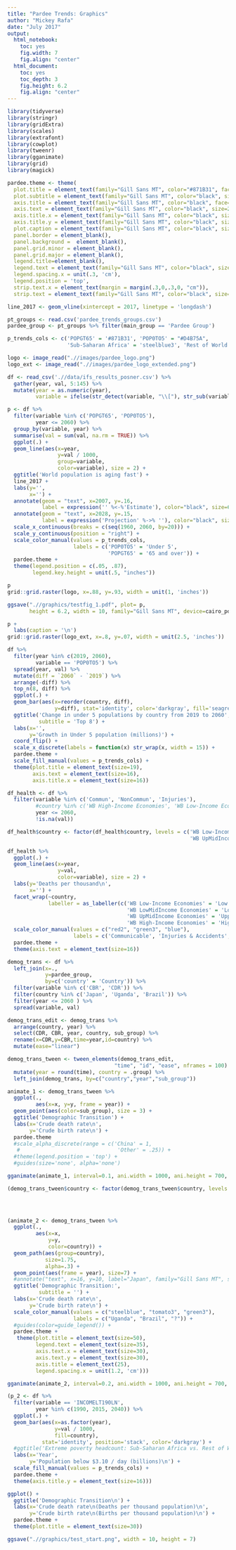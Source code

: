 ```yaml
---
title: "Pardee Trends: Graphics"
author: "Mickey Rafa"
date: "July 2017"
output:
  html_notebook:
    toc: yes
    fig.width: 7
    fig.align: "center"
  html_document:
    toc: yes
    toc_depth: 3
    fig.height: 6.2
    fig.align: "center"
---
```


```r
library(tidyverse)
library(stringr)
library(gridExtra)
library(scales)
library(extrafont)
library(cowplot)
library(tweenr)
library(gganimate)
library(grid)
library(magick)
```

```r
pardee.theme <- theme(
  plot.title = element_text(family="Gill Sans MT", color="#871B31", face="bold", size=36, hjust=0), 
  plot.subtitle = element_text(family="Gill Sans MT", color="black", size=14, hjust=0), 
  axis.title = element_text(family="Gill Sans MT", color="black", face="bold", size=12), 
  axis.text = element_text(family="Gill Sans MT", color="black", size=22),
  axis.title.x = element_text(family="Gill Sans MT", color="black", size=22),
  axis.title.y = element_text(family="Gill Sans MT", color="black", size=22),
  plot.caption = element_text(family="Gill Sans MT", color="black", size=12), 
  panel.border = element_blank(),
  panel.background =  element_blank(),
  panel.grid.minor = element_blank(),
  panel.grid.major = element_blank(),
  legend.title=element_blank(), 
  legend.text = element_text(family="Gill Sans MT", color="black", size=20, hjust = 0),
  legend.spacing.x = unit(.3, 'cm'), 
  legend.position = 'top',
  strip.text.x = element_text(margin = margin(.3,0,.3,0, "cm")), 
  strip.text = element_text(family="Gill Sans MT", color="black", size=16, face="bold"))

line_2017 <- geom_vline(xintercept = 2017, linetype = 'longdash')

pt_groups <- read.csv('pardee_trends_groups.csv')
pardee_group <- pt_groups %>% filter(main_group == 'Pardee Group')

p_trends_cols <- c('POPGT65' = '#871B31', 'POP0TO5' = "#D4B75A",
                   'Sub-Saharan Africa' = 'steelblue3', 'Rest of World' = 'darkgray')
```

```r
logo <- image_read(".//images/pardee_logo.png")
logo_ext <- image_read(".//images/pardee_logo_extended.png")
```


```r
df <- read_csv('.//data/ifs_results_posner.csv') %>% 
  gather(year, val, 5:145) %>% 
  mutate(year = as.numeric(year), 
         variable = ifelse(str_detect(variable, "\\["), str_sub(variable, end=-4), variable))
```

```r
p <- df %>% 
  filter(variable %in% c('POPGT65', 'POP0TO5'),
         year <= 2060) %>% 
  group_by(variable, year) %>% 
  summarise(val = sum(val, na.rm = TRUE)) %>% 
  ggplot(.) + 
  geom_line(aes(x=year,
                y=val / 1000,
                group=variable,
                color=variable), size = 2) + 
  ggtitle('World population is aging fast') + 
  line_2017 + 
  labs(y='',
       x='') + 
  annotate(geom = "text", x=2007, y=.16,
           label = expression('' %<-%'Estimate'), color="black", size=6, family="Gill Sans MT") + 
  annotate(geom = "text", x=2028, y=.15,
           label = expression('Projection' %->% ''), color="black", size=6, family="Gill Sans MT") + 
  scale_x_continuous(breaks = c(seq(1960, 2060, by=20))) + 
  scale_y_continuous(position = "right") + 
  scale_color_manual(values = p_trends_cols,
                     labels = c('POP0TO5' = 'Under 5',
                                'POPGT65' = '65 and over')) + 
  pardee.theme + 
  theme(legend.position = c(.05, .87),
        legend.key.height = unit(.5, "inches"))
```

```r
p
grid::grid.raster(logo, x=.88, y=.93, width = unit(1, 'inches'))
```


```r
ggsave(".//graphics/testfig_1.pdf", plot= p,
       height = 6.2, width = 10, family="Gill Sans MT", device=cairo_pdf, dpi = 300)
```

```r
p + 
  labs(caption = '\n')
grid::grid.raster(logo_ext, x=.8, y=.07, width = unit(2.5, 'inches'))
```



```r
df %>% 
  filter(year %in% c(2019, 2060),
         variable == 'POP0TO5') %>% 
  spread(year, val) %>% 
  mutate(diff = `2060` - `2019`) %>% 
  arrange(-diff) %>% 
  top_n(8, diff) %>% 
  ggplot(.) + 
  geom_bar(aes(x=reorder(country, diff),
               y=diff), stat='identity', color='darkgray', fill='seagreen') +
  ggtitle('Change in under 5 populations by country from 2019 to 2060', 
          subtitle = 'Top 8') + 
  labs(x='',
       y='Growth in Under 5 population (millions)') + 
  coord_flip() + 
  scale_x_discrete(labels = function(x) str_wrap(x, width = 15)) + 
  pardee.theme + 
  scale_fill_manual(values = p_trends_cols) + 
  theme(plot.title = element_text(size=19),
        axis.text = element_text(size=16),
        axis.title.x = element_text(size=16))
```

```r
df_health <- df %>% 
  filter(variable %in% c('Commun', 'NonCommun', 'Injuries'),
         #country %in% c('WB High-Income Economies', 'WB Low-Income Economies'), 
         year <= 2060, 
         !is.na(val))

df_health$country <- factor(df_health$country, levels = c('WB Low-Income Economies', 'WB LowMidIncome Economies',
                                                          'WB UpMidIncome Economies', 'WB High-Income Economies'))

df_health %>% 
  ggplot(.) + 
  geom_line(aes(x=year,
                y=val,
                color=variable), size = 2) + 
  labs(y='Deaths per thousand\n',
       x='') + 
  facet_wrap(~country,
             labeller = as_labeller(c('WB Low-Income Economies' = 'Low Income',
                                      'WB LowMidIncome Economies' = 'Low-Middle Income',
                                      'WB UpMidIncome Economies' = 'Upper-Middle Income',
                                      'WB High-Income Economies' = 'High Income'))) + 
  scale_color_manual(values = c("red2", "green3", "blue"),
                     labels = c('Communicable', 'Injuries & Accidents', 'Non-communicable')) + 
  pardee.theme + 
  theme(axis.text = element_text(size=16))
```

```r
demog_trans <- df %>% 
  left_join(x=.,
            y=pardee_group,
            by=c('country' = 'Country')) %>% 
  filter(variable %in% c('CBR', 'CDR')) %>% 
  filter(country %in% c('Japan', 'Uganda', 'Brazil')) %>% 
  filter(year <= 2060 ) %>% 
  spread(variable, val)
```


```r
demog_trans_edit <- demog_trans %>%
  arrange(country, year) %>%
  select(CDR, CBR, year, country, sub_group) %>%
  rename(x=CDR,y=CBR,time=year,id=country) %>%
  mutate(ease="linear")

demog_trans_tween <- tween_elements(demog_trans_edit,
                                  "time", "id", "ease", nframes = 100) %>%
  mutate(year = round(time), country = .group) %>%
  left_join(demog_trans, by=c("country","year","sub_group"))

animate_1 <- demog_trans_tween %>% 
  ggplot(.,
         aes(x=x, y=y, frame = year)) +
  geom_point(aes(color=sub_group), size = 3) +
  ggtitle('Demographic Transition') + 
  labs(x='Crude death rate\n',
       y='Crude birth rate\n') + 
  pardee.theme
  #scale_alpha_discrete(range = c('China' = 1,
   #                               'Other' = .25)) + 
  #theme(legend.position = 'top') + 
  #guides(size='none', alpha='none')

gganimate(animate_1, interval=0.1, ani.width = 1000, ani.height = 700, ".//graphics/test.gif")
```

```r
(demog_trans_tween$country <- factor(demog_trans_tween$country, levels = c('Uganda',
                                                                          'Brazil',
                                                                          'Japan')))


(animate_2 <- demog_trans_tween %>% 
  ggplot(.,
         aes(x=x,
             y=y,
             color=country)) +  
  geom_path(aes(group=country),
            size=1.75,
            alpha=.3) +
  geom_point(aes(frame = year), size=7) + 
  #annotate("text", x=16, y=10, label="Japan", family="Gill Sans MT", size=15) + 
  ggtitle('Demographic Transition:',
          subtitle = '') + 
  labs(x='Crude death rate\n',
       y='Crude birth rate\n') + 
  scale_color_manual(values = c("steelblue", "tomato3", "green3"), 
                     labels = c("Uganda", "Brazil", "?")) + 
  #guides(color=guide_legend()) + 
  pardee.theme + 
   theme(plot.title = element_text(size=50),
         legend.text = element_text(size=35),
         axis.text.x = element_text(size=30),
         axis.text.y = element_text(size=30),
         axis.title = element_text(25),
         legend.spacing.x = unit(1.2, 'cm')))
```

```r
gganimate(animate_2, interval=0.2, ani.width = 1000, ani.height = 700, ".//graphics/test_5.gif")
```

```r
(p_2 <- df %>% 
  filter(variable == 'INCOMELT190LN',
         year %in% c(1990, 2015, 2040)) %>% 
  ggplot(.) + 
  geom_bar(aes(x=as.factor(year),
               y=val / 1000,
               fill=country), 
           stat='identity', position='stack', color='darkgray') + 
  #ggtitle('Extreme poverty headcount: Sub-Saharan Africa vs. Rest of World') + 
  labs(x='Year',
       y='Population below $3.10 / day (billions)\n') + 
  scale_fill_manual(values = p_trends_cols) + 
  pardee.theme + 
  theme(axis.title.y = element_text(size=16)))
```




```r
ggplot() + 
  ggtitle('Demographic Transition\n') + 
  labs(x='Crude death rate\n(Deaths per thousand population)\n',
       y='Crude birth rate\n(Births per thousand population)\n') + 
  pardee.theme + 
  theme(plot.title = element_text(size=30))

ggsave(".//graphics/test_start.png", width = 10, height = 7)
```
